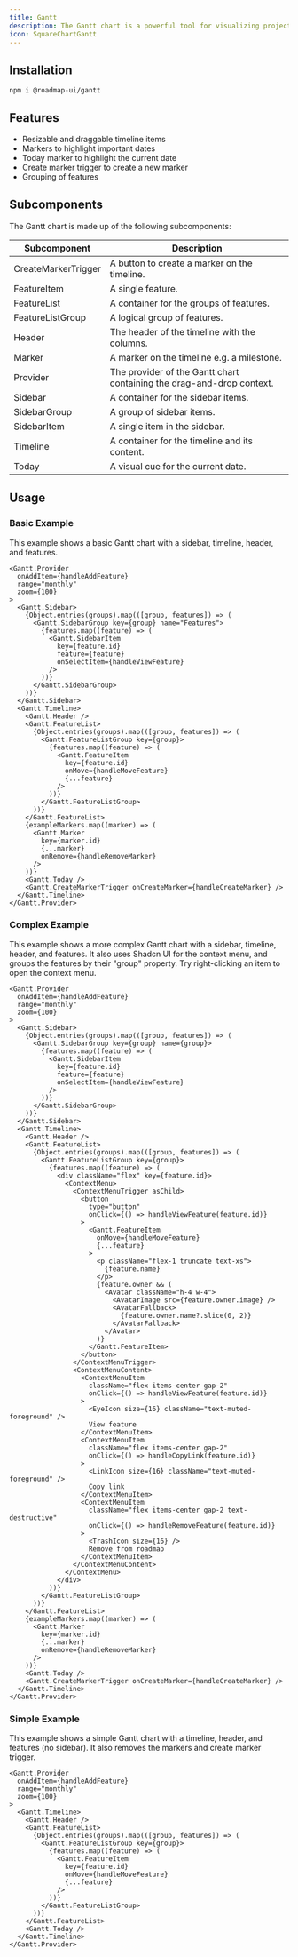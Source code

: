 ```yaml
---
title: Gantt
description: The Gantt chart is a powerful tool for visualizing project schedules and tracking the progress of tasks. It provides a clear, hierarchical view of tasks, allowing you to easily identify manage project timelines.
icon: SquareChartGantt
---
```



<div className="not-prose w-full bg-white border rounded-xl overflow-hidden" style={{ height: '32rem' }}>
  <Gantt.Basic />
</div>

## Installation

```package-install
npm i @roadmap-ui/gantt
```

## Features

- Resizable and draggable timeline items
- Markers to highlight important dates
- Today marker to highlight the current date
- Create marker trigger to create a new marker
- Grouping of features

## Subcomponents

The Gantt chart is made up of the following subcomponents:

| Subcomponent | Description |
| ------- | ----------- |
| CreateMarkerTrigger | A button to create a marker on the timeline. |
| FeatureItem | A single feature. |
| FeatureList | A container for the groups of features. |
| FeatureListGroup | A logical group of features. |
| Header | The header of the timeline with the columns. |
| Marker | A marker on the timeline e.g. a milestone. |
| Provider | The provider of the Gantt chart containing the drag-and-drop context. |
| Sidebar | A container for the sidebar items. |
| SidebarGroup | A group of sidebar items. |
| SidebarItem | A single item in the sidebar. |
| Timeline | A container for the timeline and its content. |
| Today | A visual cue for the current date. |

## Usage

### Basic Example

This example shows a basic Gantt chart with a sidebar, timeline, header, and features.

<div className="not-prose w-full bg-white border rounded-xl overflow-hidden" style={{ height: '32rem' }}>
  <Gantt.Basic />
</div>

```tsx
<Gantt.Provider
  onAddItem={handleAddFeature}
  range="monthly"
  zoom={100}
>
  <Gantt.Sidebar>
    {Object.entries(groups).map(([group, features]) => (
      <Gantt.SidebarGroup key={group} name="Features">
        {features.map((feature) => (
          <Gantt.SidebarItem
            key={feature.id}
            feature={feature}
            onSelectItem={handleViewFeature}
          />
        ))}
      </Gantt.SidebarGroup>
    ))}
  </Gantt.Sidebar>
  <Gantt.Timeline>
    <Gantt.Header />
    <Gantt.FeatureList>
      {Object.entries(groups).map(([group, features]) => (
        <Gantt.FeatureListGroup key={group}>
          {features.map((feature) => (
            <Gantt.FeatureItem
              key={feature.id}
              onMove={handleMoveFeature}
              {...feature}
            />
          ))}
        </Gantt.FeatureListGroup>
      ))}
    </Gantt.FeatureList>
    {exampleMarkers.map((marker) => (
      <Gantt.Marker
        key={marker.id}
        {...marker}
        onRemove={handleRemoveMarker}
      />
    ))}
    <Gantt.Today />
    <Gantt.CreateMarkerTrigger onCreateMarker={handleCreateMarker} />
  </Gantt.Timeline>
</Gantt.Provider>
```

### Complex Example

This example shows a more complex Gantt chart with a sidebar, timeline, header, and features. It also uses Shadcn UI for the context menu, and groups the features by their "group" property. Try right-clicking an item to open the context menu.

<div className="not-prose w-full bg-white border rounded-xl overflow-hidden" style={{ height: '32rem' }}>
  <Gantt.Custom />
</div>

```tsx
<Gantt.Provider
  onAddItem={handleAddFeature}
  range="monthly"
  zoom={100}
>
  <Gantt.Sidebar>
    {Object.entries(groups).map(([group, features]) => (
      <Gantt.SidebarGroup key={group} name={group}>
        {features.map((feature) => (
          <Gantt.SidebarItem
            key={feature.id}
            feature={feature}
            onSelectItem={handleViewFeature}
          />
        ))}
      </Gantt.SidebarGroup>
    ))}
  </Gantt.Sidebar>
  <Gantt.Timeline>
    <Gantt.Header />
    <Gantt.FeatureList>
      {Object.entries(groups).map(([group, features]) => (
        <Gantt.FeatureListGroup key={group}>
          {features.map((feature) => (
            <div className="flex" key={feature.id}>
              <ContextMenu>
                <ContextMenuTrigger asChild>
                  <button
                    type="button"
                    onClick={() => handleViewFeature(feature.id)}
                  >
                    <Gantt.FeatureItem
                      onMove={handleMoveFeature}
                      {...feature}
                    >
                      <p className="flex-1 truncate text-xs">
                        {feature.name}
                      </p>
                      {feature.owner && (
                        <Avatar className="h-4 w-4">
                          <AvatarImage src={feature.owner.image} />
                          <AvatarFallback>
                            {feature.owner.name?.slice(0, 2)}
                          </AvatarFallback>
                        </Avatar>
                      )}
                    </Gantt.FeatureItem>
                  </button>
                </ContextMenuTrigger>
                <ContextMenuContent>
                  <ContextMenuItem
                    className="flex items-center gap-2"
                    onClick={() => handleViewFeature(feature.id)}
                  >
                    <EyeIcon size={16} className="text-muted-foreground" />
                    View feature
                  </ContextMenuItem>
                  <ContextMenuItem
                    className="flex items-center gap-2"
                    onClick={() => handleCopyLink(feature.id)}
                  >
                    <LinkIcon size={16} className="text-muted-foreground" />
                    Copy link
                  </ContextMenuItem>
                  <ContextMenuItem
                    className="flex items-center gap-2 text-destructive"
                    onClick={() => handleRemoveFeature(feature.id)}
                  >
                    <TrashIcon size={16} />
                    Remove from roadmap
                  </ContextMenuItem>
                </ContextMenuContent>
              </ContextMenu>
            </div>
          ))}
        </Gantt.FeatureListGroup>
      ))}
    </Gantt.FeatureList>
    {exampleMarkers.map((marker) => (
      <Gantt.Marker
        key={marker.id}
        {...marker}
        onRemove={handleRemoveMarker}
      />
    ))}
    <Gantt.Today />
    <Gantt.CreateMarkerTrigger onCreateMarker={handleCreateMarker} />
  </Gantt.Timeline>
</Gantt.Provider>
```

### Simple Example

This example shows a simple Gantt chart with a timeline, header, and features (no sidebar). It also removes the markers and create marker trigger.

<div className="not-prose w-full bg-white border rounded-xl overflow-hidden" style={{ height: '32rem' }}>
  <Gantt.Simple />
</div>

```tsx
<Gantt.Provider
  onAddItem={handleAddFeature}
  range="monthly"
  zoom={100}
>
  <Gantt.Timeline>
    <Gantt.Header />
    <Gantt.FeatureList>
      {Object.entries(groups).map(([group, features]) => (
        <Gantt.FeatureListGroup key={group}>
          {features.map((feature) => (
            <Gantt.FeatureItem
              key={feature.id}
              onMove={handleMoveFeature}
              {...feature}
            />
          ))}
        </Gantt.FeatureListGroup>
      ))}
    </Gantt.FeatureList>
    <Gantt.Today />
  </Gantt.Timeline>
</Gantt.Provider>
```